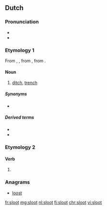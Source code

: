 ==Dutch==
{{wikipedia|lang=nl}}

===Pronunciation===
* {{IPA|lang=nl|/sloːt/}}
* {{audio|Nl-sloot.ogg|Audio|lang=nl}}

===Etymology 1===
From {{inh|nl|dum|slote}}, {{m|dum|sloot}}, from {{inh|nl|odt|*slōt}}, from {{inh|nl|gem-pro|*slautaz}}.

====Noun====
{{nl-noun|f|-en|slootje}}

# [[ditch]], [[trench]]

=====Synonyms=====
* {{l|nl|greppel}}

=====Derived terms=====
* {{l|nl|slootwater}}
* {{l|nl|in zeven sloten tegelijk lopen}}

===Etymology 2===
{{nonlemma}}

====Verb====
{{nl-verb-form}}

# {{nl-verb form of|n=sg|t=past|m=ind|sluiten}}

===Anagrams===
* [[loost#Dutch|loost]]

[[fr:sloot]]
[[mg:sloot]]
[[nl:sloot]]
[[fi:sloot]]
[[chr:sloot]]
[[vi:sloot]]